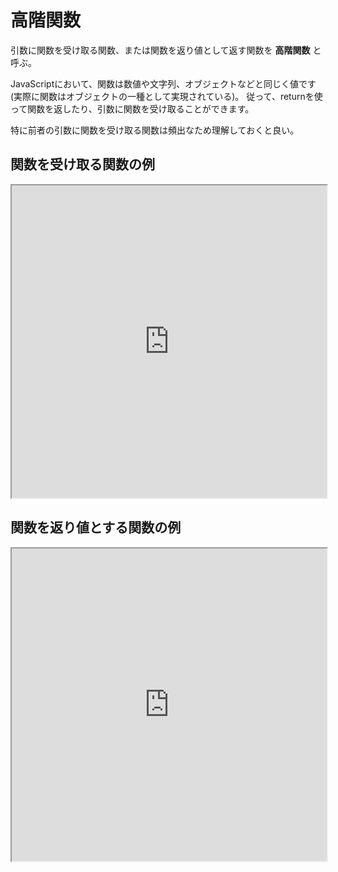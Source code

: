 # 高階関数

引数に関数を受け取る関数、または関数を返り値として返す関数を **高階関数** と呼ぶ。

JavaScriptにおいて、関数は数値や文字列、オブジェクトなどと同じく値です(実際に関数はオブジェクトの一種として実現されている)。
従って、returnを使って関数を返したり、引数に関数を受け取ることができます。

特に前者の引数に関数を受け取る関数は頻出なため理解しておくと良い。

## 関数を受け取る関数の例

<iframe
  src="https://stackblitz.com/edit/js-m3v6cc?devToolsHeight=33&embed=1&file=index.js&hideExplorer=1&hideNavigation=1"
  width="100%"
  height="500px"
  title="stupefied-sutherland-jdtqvf"
  allow="accelerometer; ambient-light-sensor; camera; encrypted-media; geolocation; gyroscope; hid; microphone; midi; payment; usb; vr; xr-spatial-tracking"
  sandbox="allow-forms allow-modals allow-popups allow-presentation allow-same-origin allow-scripts"
></iframe>

## 関数を返り値とする関数の例

<iframe
  src="https://stackblitz.com/edit/js-wnkvxy?devToolsHeight=33&embed=1&file=index.js&hideExplorer=1&hideNavigation=1"
  width="100%"
  height="500px"
  title="stupefied-sutherland-jdtqvf"
  allow="accelerometer; ambient-light-sensor; camera; encrypted-media; geolocation; gyroscope; hid; microphone; midi; payment; usb; vr; xr-spatial-tracking"
  sandbox="allow-forms allow-modals allow-popups allow-presentation allow-same-origin allow-scripts"
></iframe>

